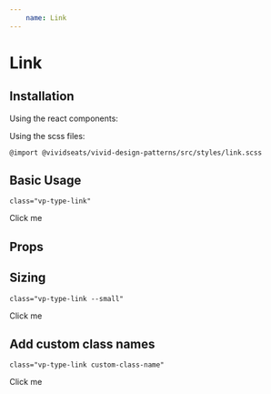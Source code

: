 ```yaml
---
    name: Link
---
```



# Link
## Installation
Using the react components:


Using the scss files:

    @import @vividseats/vivid-design-patterns/src/styles/link.scss

## Basic Usage
`class="vp-type-link"`
<Playground>
  <Link href="https://www.youtube.com/watch?v=dQw4w9WgXcQ">Click me</Link>
</Playground>

## Props
<PropsTable of={Link}/>

## Sizing
`class="vp-type-link --small"`
<Playground>
  <Link href="https://www.youtube.com/watch?v=dQw4w9WgXcQ" size="small">Click me</Link>
</Playground>

## Add custom class names
`class="vp-type-link custom-class-name"`
<Playground>
  <Link href="https://www.youtube.com/watch?v=dQw4w9WgXcQ" className="custom-class-name">Click me</Link>
</Playground>
